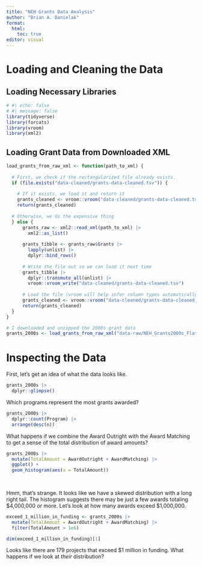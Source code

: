 ```yaml
---
title: "NEH Grants Data Analysis"
author: "Brian A. Danielak"
format: 
  html:
    toc: true
editor: visual
---
```


# Loading and Cleaning the Data

## Loading Necessary Libraries

```r
# #| echo: false
# #| message: false
library(tidyverse)
library(forcats)
library(vroom)
library(xml2)
```

## Loading Grant Data from Downloaded XML

```r
load_grants_from_raw_xml <- function(path_to_xml) {
  
  # First, we check if the rectangularized file already exists.
  if (file.exists("data-cleaned/grants-data-cleaned.tsv")) {
    
    # If it exists, we load it and return it
    grants_cleaned <- vroom::vroom("data-cleaned/grants-data-cleaned.tsv")
    return(grants_cleaned)
  
  # Otherwise, we do the expensive thing
  } else {
      grants_raw <- xml2::read_xml(path_to_xml) |> 
        xml2::as_list()
      
      grants_tibble <- grants_raw$Grants |> 
        lapply(unlist) |> 
        dplyr::bind_rows()
  
      # Write the file out so we can load it next time
      grants_tibble |> 
        dplyr::transmute_all(unlist) |> 
        vroom::vroom_write("data-cleaned/grants-data-cleaned.tsv")
      
      # Load the file (vroom will help infer column types automatically on load)
      grants_cleaned <- vroom::vroom("data-cleaned/grants-data-cleaned.tsv") 
      return(grants_cleaned)
  }
}

# I downloaded and unzipped the 2000s grant data
grants_2000s <- load_grants_from_raw_xml("data-raw/NEH_Grants2000s_Flat/NEH_Grants2000s_Flat.xml")
```

# Inspecting the Data

First, let's get an idea of what the data looks like.

```r
grants_2000s |> 
  dplyr::glimpse()
```

Which programs represent the most grants awarded?

```r
grants_2000s |> 
  dplyr::count(Program) |> 
  arrange(desc(n))
```

What happens if we combine the Award Outright with the Award Matching to get a sense of the total distribution of award amounts?

```r
grants_2000s |> 
  mutate(TotalAmount = AwardOutright + AwardMatching) |> 
  ggplot() +
  geom_histogram(aes(x = TotalAmount))
  
  
```

Hmm, that's strange.
It looks like we have a skewed distribution with a long right tail.
The histogram suggests there may be just a few awards totaling \$4,000,000 or more.
Let's look at how many awards exceed \$1,000,000.

```r
exceed_1_million_in_funding <- grants_2000s |> 
  mutate(TotalAmount = AwardOutright + AwardMatching) |> 
  filter(TotalAmount > 1e6)

dim(exceed_1_million_in_funding)[1]
```

Looks like there are 179 projects that exceed \$1 million in funding.
What happens if we look at *their* distribution?
